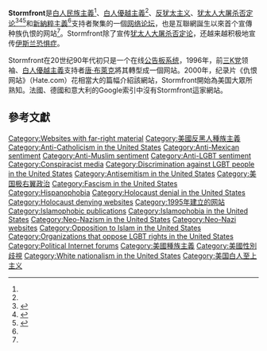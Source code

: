 {{Infobox website
| name             = Stormfront
| logo_alt         = 
| logo_size        = 233
| url              = [https://www.stormfront.org/forum/ stormfront.org]
| screenshot       = 
| screenshot_alt   = 
| caption          = Stormfront's logo, in [[Gothic_typeface|Gothic typeface]].
| commercial       = 不
| type             = 一個主張[[新納粹主義|新納粹主義]]、[[犹太人大屠杀否定论|犹太人大屠杀否定论]]、[[伊斯兰恐惧症|伊斯兰恐惧症]]的[[网络论坛|网络论坛]]
| language         = [[英语|英语]]
| owner            = [[唐·布萊克_(白人至上主義者)|唐·布萊克]]
| author           = [[唐·布萊克_(白人至上主義者)|唐·布萊克]]
| launch_date      = {{start date and age|1996|11}}<ref name=NYT7515>{{cite news|last1=Wojcieszak |first1= Magdalena|title=Cyber Racism: White Supremacy Online and the New Attack on Civil Rights|url=https://books.google.com/books?id=91aEFrm6DLMC&pg=PA106|accessdate=March 24, 2016|work=Sociological Inquiry 80 (1)|date=June 16, 2009|quote=...John Black founded stormfron in November 1996….}}</ref>
| current_status   = 運營中
| revenue          =
}}
'''Stormfront'''是[[白人民族主義|白人民族主義]]<ref name="Whitenationalist"/>、[[白人優越主義|白人優越主義]]<ref name="Supremacist"/>、[[反犹太主义|反犹太主义]]、[[犹太人大屠杀否定论|犹太人大屠杀否定论]]<ref>{{Cite web|url=https://fortune.com/2016/12/20/google-algorithm-update/|title=Google Demotes Holocaust Denial and Hate Sites in Update to Algorithm|last=Roberts|first=Jeff John|date=December 20, 2016|website=[[财富_(杂志)|财富 (杂志)]]|archive-url=https://archive.today/20170429022645/http://fortune.com/2016/12/20/google-algorithm-update/|archive-date=2017-04-29|accessdate=2020-11-01|dead-url=no}}</ref><ref>{{Cite news|url=https://www.theguardian.com/technology/2016/dec/17/holocaust-deniers-google-search-top-spot|title=How to bump Holocaust deniers off Google's top spot? Pay Google|last=Cadwalladr|first=Carole|date=December 17, 2016|work=[[衛報|衛報]]|archive-url=https://web.archive.org/web/20161219005208/https://www.theguardian.com/technology/2016/dec/17/holocaust-deniers-google-search-top-spot|archive-date=2016-12-19|accessdate=2020-11-01|dead-url=no}}</ref><ref>{{Cite report|url=https://sites.hks.harvard.edu/ocpa/pdf/HolocaustDenialPAE.pdf|title=Measuring Holocaust Denial in the United States|last=Darnell|first=Scott|date=Spring 2010|publisher=[[哈佛大学|哈佛大学]]|archive-url=https://web.archive.org/web/20190430190238/https://sites.hks.harvard.edu/ocpa/pdf/HolocaustDenialPAE.pdf|archive-date=2019-04-30|access-date=2020-11-01|dead-url=no}}</ref>和[[新納粹主義|新納粹主義]]<ref name="Neonazi"/>支持者聚集的一個[[网络论坛|网络论坛]]，也是互聯網誕生以來首个宣傳种族仇恨的网站<ref name="Hate site"/>。Stormfront除了宣传[[犹太人大屠杀否定论|犹太人大屠杀否定论]]，还越来越积极地宣传[[伊斯兰恐惧症|伊斯兰恐惧症]]。

Stormfront在20世纪90年代初只是一个在线[[公告板系统|公告板系统]]，1996年，前[[三K党|三K党]]领袖、[[白人優越主義|白人優越主義]]支持者[[唐·布萊克_(白人至上主義者)|唐·布萊克]]將其轉型成一個网站。2000年，纪录片《仇恨网站》（Hate.com）花相當大的篇幅介紹該網站，Stormfront開始為美国大眾所熟知。法國、德國和意大利的Google索引中沒有Stormfront這家網站。

==參考文獻==
{{reflist|refs=
<ref name="Whitenationalist">Sources which consider Stormfront a white nationalist website include:

* {{cite news|url=http://www.highbeam.com/doc/1G1-16889488.html|title=White supremacists booted from Internet|last=Keating|first=Dan|date=May 2, 1995|work=Knight-Ridder Newspapers|quote='I wasn't surprised,' said Don Black of West Palm Beach, who runs the Stormfront World Wide Web site for white nationalists.}}
* {{cite news|url=https://extras.denverpost.com/enduser/digital/digital1108c.htm|title=Hate sets up shop on Internet|last=Backover|first=Andrew|date=November 8, 1999|work=[[The_Denver_Post|The Denver Post]]|url-status=live|archive-url=https://web.archive.org/web/20170816020812/https://extras.denverpost.com/enduser/digital/digital1108c.htm|archive-date=August 16, 2017|quote=Nationally, Stormfront, a white nationalist site, is considered the granddaddy of online hatred.}}
* {{cite news|url=http://ojr.usc.edu/content/story.cfm?id=192|title=Is Hate Young and New on the Web?|author=Jean Winegardner|date=February 17, 1998|work=USC Annenberg's Online Journalism Review|url-status=dead|archive-url=https://web.archive.org/web/20020214082107/http://ojr.usc.edu/content/story.cfm?id=192|archive-date=February 14, 2002|quote=Don Black, 44, a white nationalist since the age of 15, runs a site many would put in the hate speech category. He [is] the founder of Stormfront, a white nationalist Web site.}}
* {{cite episode|title=Hate and the Internet|series=[[ABC_News_Nightline|ABC News Nightline]]|credits=Anchor: [[Ted_Koppel|Ted Koppel]]|network=[[American_Broadcasting_Company|ABC]]|airdate=January 13, 1998|url=http://www.nizkor.org/ftp.cgi/people/l/lipstadt.deborah/ftp.cgi?people//b/black.don/press/nightline.980113|quote=[...] Storm Front, a Web site dedicated to the white nationalist movement [...] Storm Front, a white nationalist Web site [...]}}
* {{cite book|title=The New White Nationalism in America|last=Swain|first=Carol Miller|publisher=Cambridge University Press|year=2002|isbn=978-0-521-80886-6|page=[https://archive.org/details/newwhitenational0000swai/page/98 98]|quote=Don Black, leader of the white nationalist organization Stormfront|author-link=Carol M. Swain|url=https://archive.org/details/newwhitenational0000swai/page/98}}</ref> [[white_supremacist|white supremacist]]<ref name="Supremacist">Sources which consider Stormfront a white supremacist website include:
* {{cite news|url=https://www.browardpalmbeach.com/news/the-racist-next-door-6332282|title=The Racist Next Door|last=Abel|first=David Schwab|date=February 19, 1998|work=[[New_Times_Broward-Palm_Beach|New Times Broward-Palm Beach]]|url-status=live|archive-url=https://web.archive.org/web/20150606131832/http://www.browardpalmbeach.com/news/the-racist-next-door-6332282|archive-date=June 6, 2015|quote=Black's swastika-strewn "Stormfront" – the only white supremacist Website on the Internet before the bombing of the Alfred P. Murrah Federal Building in Oklahoma City}}
* {{cite news|url=http://news.bbc.co.uk/1/hi/world/americas/600876.stm|title=Hate.com expands on the net|last=Etchingham|first=Julie|date=January 12, 2000|access-date=September 14, 2007|url-status=live|archive-url=https://web.archive.org/web/20110501080018/http://news.bbc.co.uk/2/hi/americas/600876.stm|archive-date=May 1, 2011|work=[[BBC_News|BBC News]]}}
* {{cite news|url=http://www.cnn.com/TECH/computing/9908/12/hate.online/|title=Web trackers hunt racist groups online|last=Lloyd|first=Robin|date=August 12, 1999|access-date=September 14, 2007|url-status=live|archive-url=https://web.archive.org/web/20000817031027/http://www.cnn.com/TECH/computing/9908/12/hate.online/|archive-date=August 17, 2000|publisher=[[CNN|CNN]]}}
* {{cite web|url=http://www.adl.org/special_reports/hate_on_www/print.asp|title=Hate on the World Wide Web:A Brief Guide to Cyberspace Bigotry|date=October 1998|publisher=[[Anti-Defamation_League|Anti-Defamation League]]|url-status=dead|archive-url=https://web.archive.org/web/20021001221952/http://www.adl.org/special_reports/hate_on_www/print.asp|archive-date=October 1, 2002|access-date=January 1, 2009}}
* {{cite web|url=https://www.splcenter.org/hatewatch/2007/09/20/jena-rally-sparks-white-supremacist-rage-lynching-threat|title=Jena Rally Sparks White Supremacist Rage, Lynching Threat|last=Potok|first=Mark|date=September 20, 2007|publisher=[[Southern_Poverty_Law_Center|Southern Poverty Law Center]]|url-status=live|archive-url=https://web.archive.org/web/20190131040742/https://www.splcenter.org/hatewatch/2007/09/20/jena-rally-sparks-white-supremacist-rage-lynching-threat|archive-date=January 31, 2019|access-date=January 29, 2008}}
* {{cite news|url=http://www.time.com/time/magazine/article/0,9171,1034695-2,00.html|title=The Bench Under Siege|last=Ripley|first=Amanda|date=March 5, 2005|work=[[Time_(magazine)|Time]]|access-date=January 29, 2008|url-status=dead|archive-url=https://archive.today/20121210184729/http://www.time.com/time/magazine/article/0,9171,1034695-2,00.html|archive-date=December 10, 2012|page=2}}
* {{cite news|url=https://www.nytimes.com/1995/03/13/us/hate-groups-use-tools-of-the-electronic-trade.html|title=Hate Groups Use Tools Of the Electronic Trade|last=Scheneider|first=Keith|date=March 13, 1995|work=[[The_New_York_Times|The New York Times]]|access-date=January 29, 2001|url-status=live|archive-url=https://web.archive.org/web/20190813052314/https://www.nytimes.com/1995/03/13/us/hate-groups-use-tools-of-the-electronic-trade.html|archive-date=August 13, 2019}}
* {{cite book|url=https://archive.org/details/encyclopediaofmo0000atki_r5l5|title=Encyclopedia of Modern American Extremists and Extremist Groups|last=Atkins|first=Stephen E.|date=August 30, 2002|publisher=Greenwood Press|isbn=978-0-313-31502-2|location=Westport, Connecticut|quote=In 1995 Black brought up a Web site, Stormfront, which now serves as the primary site for white supremacist Internet communications.|access-date=July 19, 2008|url-access=registration}}
* {{cite book|title=Understanding Social Problems|last1=Mooney|first1=Linda A.|last2=Knox|first2=David|last3=Schach|first3=Caroline|publisher=Thomson Wadsworth|year=2004|isbn=978-0-534-62514-6|page=181|chapter=Race and Ethic Relations|quote=White supremacist groups such as Stormfront spread their message of racial hate through their Web site.|access-date=July 19, 2008|chapter-url=https://books.google.com/books?id=ZzS7K5LAqvEC}}
* {{cite book|title=Steal This Computer Book 4.0: What They Won't Tell You About the Internet|last=Wang|first=Wallace|publisher=No Starch Press Inc|year=2006|isbn=978-1-59327-105-3|edition=4th|location=San Francisco|page=[https://archive.org/details/stealthiscompute0000wang_w7x7/page/239 239]|chapter=Hate Groups and Terrorists on the Internet|quote=Don Black, an ex-Grand Dragon of the Ku Klux Klan and owner of the white supremacist homepage Stormfront (www.stormfront.org)|access-date=July 19, 2008|chapter-url=https://books.google.com/books?id=nMwy2y_4VFcC&q=Steal+This+Computer+Book+4.0:+What+They+Won%27t+Tell+You+About+the+Internet|url=https://archive.org/details/stealthiscompute0000wang_w7x7/page/239}}
* {{cite book|title=The Irish in Us: Irishness, Performativity, and Popular Culture|last=Casey|first=Natasha|date=February 2006|publisher=Duke University Press|isbn=978-0-8223-3740-9|editor=Negra|editor-first=Diane|page=94|chapter='The Best Kept Secret in Retail': Selling Business in Contemporary America|quote=… the inclusion of the Stormfront flag specifically defines its audience as white supremacist.|access-date=July 19, 2008|chapter-url=https://books.google.com/books?id=J2GzFmGkuGsC&q=The+Irish+in+Us:+Irishness,+Performativity,+and+Popular+Culture}}
* {{cite book|title=Hate Crimes: Causes, Controls, and Controversies|last=Gerstenfeld|first=Phyllis B.|date=June 26, 2003|publisher=Sage Publications|isbn=978-0-7619-2814-0|page=227|quote=A search for the term 'Stormfront' on the American version of Google results in a list of sites with the white supremacist Web site Stormfront first on the list.}}
* {{cite book|title=International Management Behavior: Text, Readings, and Cases|last1=Lane|first1=Henry W.|last2=DiStefano|first2=Joseph J.|last3=Maznevski|first3=Martha L.|publisher=Blackwell Publishing|year=2005|isbn=978-1-4051-2671-7|edition=Fifth|page=539|quote=After his release in 1985, Black launched the first white supremacist Web site. Black's "Stormfront" was one of the largest hate sites on the Internet}}
* {{cite book|title=Tackling Militant Racism|url=https://archive.org/details/tacklingmilitant0000jeps|last=Jepson|first=Peter|publisher=Ashgate Publishing|year=2003|isbn=978-0-7546-2163-8|page=[https://archive.org/details/tacklingmilitant0000jeps/page/151 151]|quote=Stormfront is a white supremacist organisation.}} footnote 83.</ref> and [[neo-Nazi|neo-Nazi]] website<ref name="Neonazi">Sources which consider Stormfront a neo-Nazi website include:
* {{cite journal|last=Kim|first=T.K.|date=Summer 2005|title=Electronic Storm – Stormfront Grows a Thriving Neo-Nazi Community|url=http://www.splcenter.org/intel/intelreport/article.jsp?aid=551|url-status=dead|journal=Intelligence Report|publisher=[[Southern_Poverty_Law_Center|Southern Poverty Law Center]]|issue=118|archive-url=https://web.archive.org/web/20060521192841/http://www.splcenter.org/intel/intelreport/article.jsp?aid=551|archive-date=May 21, 2006|access-date=December 30, 2008}}
* {{cite web|url=http://ai.arizona.edu/intranet/papers/Zhou_Domestic_MainText.pdf|title=U.S. Domestic Extremist Groups on the Web: Link and Content Analysis|last1=Zhou|first1=Yilu|last2=Reid|first2=Edna|year=2008|publisher=University of Arizona|url-status=dead|archive-url=https://web.archive.org/web/20100709003315/http://ai.arizona.edu/intranet/papers/Zhou_Domestic_MainText.pdf|archive-date=July 9, 2010|access-date=December 27, 2008|quote=Stormfront.org, a neo-Nazi's Web site set up in 1995, is considered the first major domestic "hate site" on the World Wide Web because of its depth of content and its presentation style which represented a new period for online right-wing extremism|last3=Qin|first3=Jialun|last4=Chen|first4=Hsinchun|last5=Lai|first5=Guanpi}}
* {{cite news|url=https://jewishjournal.com/opinion/rob_eshman/67766/|title=Jewish Money|last=Eshman|first=Rob|date=December 23, 2008|work=[[The_Jewish_Journal_of_Greater_Los_Angeles|Jewish Journal]]|url-status=live|archive-url=https://web.archive.org/web/20170712165054/http://jewishjournal.com/opinion/67789/|archive-date=July 12, 2017|quote=Earlier this week, when I entered the search terms "Madoff" and "Jewish" into Google, the top responses included JewishJournal.com and stormfront.org, a neo-Nazi Web site.}}
* {{cite news|url=http://www.news.com.au/dailytelegraph/story/0,22049,23028061-5001021,00.html?from=mostpop|title=RSL slams Australia Day hijack|last=Hildebrand|first=Joe|date=January 1, 2008|work=[[The_Daily_Telegraph_(Sydney)|The Daily Telegraph]]|url-status=dead|archive-url=https://web.archive.org/web/20090122233124/http://www.news.com.au/dailytelegraph/story/0,22049,23028061-5001021,00.html?from=mostpop|archive-date=January 22, 2009|quote=Much of the activity has been co-ordinated through the neo-Nazi website Stormfront, whose Australian arm is moderated by 18-year-old Newcastle resident Rhys McLean.|author-link=Joe Hildebrand}}
* {{Cite book|title=Shakedown: How Our Government Is Undermining Democracy in the Name of Human Rights|url=https://archive.org/details/shakedownhowourg0000leva|last=Levant|first=Ezra|publisher=McClelland & Stewart|year=2009|isbn=978-0-7710-4619-3|page=[https://archive.org/details/shakedownhowourg0000leva/page/208 208]|quote=A particularly rough stretch of road is a neo-Nazi website called Stormfront.org.|author-link=Ezra Levant}}
* {{Cite book|title=The Cultic Milieu: Oppositional Subcultures in an Age of Globalization|publisher=Rowman Altamira|year=2002|isbn=978-0-7591-0204-0|editor-last=Kaplan|editor-first=Jeffrey|page=224|quote=Also, Web Pages such as ...'Stormfront'... in addition to racist, anti-Semitic, and neo-Nazi messages and illustrations, provide links...|editor-last2=Lööw|editor-first2=Heléne}}
* {{Cite book|title=Reality Squared: Televisual Discourse on the Real|publisher=Rutgers University Press|year=2002|isbn=978-0-8135-2989-9|editor-last=Friedman|editor-first=James|page=[https://archive.org/details/realitysquaredte0000unse/page/163 163]|quote=Stormfront provides its viewers with... a general store stocked with Ku Klux Klan (KKK) and neo-Nazi literature and music...|url=https://archive.org/details/realitysquaredte0000unse/page/163}}
* {{Cite book|title=Issues in Terrorism and Homeland Security|last=Katel|first=Peter|publisher=SAGE Publications|year=2010|isbn=978-1-4129-9201-5|editor-last=[[CQ_Researcher|CQ Researcher]]|edition=Second|page=79|chapter=Hate Groups: Is Extremism on the Rise in the United States?|quote=...a March 13 Web post by Poplawski to the neo-Nazi Web site Stormfront.}}
* {{Cite book|title=Mel Gibson's Passion: The Film, the Controversy, and its Implications|url=https://archive.org/details/melgibsonspassio00garb|last=Jacobs|first=Steven Leonard|publisher=Purdue University Press|year=2006|isbn=978-1-55753-405-7|editor-last=Garber|editor-first=Zev|editor-link=Zev Garber|page=[https://archive.org/details/melgibsonspassio00garb/page/n155 147]|chapter=Jewish “Officialdom” and The Passion of the Christ: Who Said What and What Did They Say?|jstor=j.ctt6wq6d1|quote=...Internet websites (e.g. Angry White Female web-page, Vanguard News Network, Christian Identity website, Stormfront Neo-Nazi website, National Alliance website...)}}
* {{Cite book|title=Fooled Again: The Real Case for Electoral Reform|last=Miller|first=Mark Crispin|publisher=Basic Books|year=2007|isbn=978-0-465-04580-8|page=[https://archive.org/details/fooledagainrealc00mill/page/461 461]|quote=...appearing on such ultra-rightist websites as Free Republic and the neo-Nazi outfit Stormfront ("WHITE PRIDE WORLD WIDE")|author-link=Mark Crispin Miller|url=https://archive.org/details/fooledagainrealc00mill/page/461}}
* {{Cite book|title=American Taliban: How War, Sex, Sin, and Power Bind Jihadists and the Radical Right|last=Moulitsas|first=Markos|publisher=Polipoint Press|year=2010|isbn=978-1-936227-02-0|page=[https://archive.org/details/americantalibanh0000moul/page/56 56]|quote=Poplawski was active on white supremacist and neo-Nazi Stormfront internet forums.|author-link=Markos Moulitsas|url=https://archive.org/details/americantalibanh0000moul/page/56}}
* {{Cite book|title=Rethinking Global Security: Media, Popular Culture, and the "War on terror"|publisher=Rutgers University Press|year=2006|isbn=978-0-8135-3830-3|editor-last=Martin|editor-first=Andrew|page=174|quote=...9/11 Internet chat-room discussions, including radical hate-group sites like the neo-Nazi Stormfront.org.|editor-last2=Petro|editor-first2=Patrice}}
* {{Cite book|title=Bad Moon Rising: How Reverend Moon Created the Washington Times, Seduced the Religious Right, and Built an American Kingdom|last=Gorenfeld|first=John|publisher=Polipoint Press|year=2008|isbn=978-0-9794822-3-6|page=[https://archive.org/details/badmoonrisinghow00gore/page/68 68]|quote=She has even written in to neo-Nazi Web site Stormfront, geeking out together on Peter Jackson's film adaptation;...|url=https://archive.org/details/badmoonrisinghow00gore/page/68}}
</ref>
<ref name="Hate site">Sources which identify Stormfront as the Internet's "first hate site" include:

* {{cite book|title=Hate and Bias Crime: A Reader|last=Levin|first=Brian|publisher=Routledge|year=2003|isbn=978-0-415-94408-3|editor=Perry|editor-first=Barbara|chapter=Cyberhate: A Legal and Historical Analysis of Extremists' Use of Computer Networks in America|access-date=July 21, 2008|chapter-url=https://books.google.com/books?id=kUa5r4aUCYIC&q=Hate+and+Bias+Crime:+A+Reader}}
* {{cite book|title=Into a World of Hate: A Journey Among the Extreme Right|last=Ryan|first=Nick|publisher=Routledge|year=2004|isbn=978-0-415-94922-4|location=New York|page=80|chapter=Thirteen Days|quote=It was Black who would launch Stormfront, the first major extremist hate site.|access-date=July 21, 2008|chapter-url=https://books.google.com/books?id=wOq79eHTJu4C&q=Into+a+World+of+Hate:+A+Journey+Among+the+Extreme+Right}}
* {{cite book|url=https://archive.org/details/isholocaustuniqu00rose|url-access=registration|title=Is the Holocaust Unique?: Perspectives on Comparative Genocide|last=Samuels|first=Shimon|publisher=Westview Press|year=2001|isbn=978-0-8133-3686-2|editor=Rosenbaum|editor-first=Alan S.|edition=Second|page=[https://archive.org/details/isholocaustuniqu00rose/page/218 218]|chapter=Applying the Lessons of the Holocaust|quote=It was Holocaust denier and Ku Klux Klan leader, Don Black, who had founded Stormfront (the very first Internet hate site, in 1995)|access-date=July 21, 2008}}
* {{cite book|url=https://books.google.com/books?id=ZgaNjbesx-gC|title=Dictionary of Race, Ethnicity & Culture|publisher=Sage Publications|year=2003|isbn=978-0-7619-6900-6|editor-last=Bolaffi|editor-first=Guido|page=254|quote=The first extremist hate site was Stormfront (1995)|access-date=July 21, 2008|editor-last2=Bracalenti|editor-first2=Raffaele|editor-last3=Braham|editor-first3=Peter H.|editor-last4=Gindro|editor-first4=Sandro}}</ref>



}}

{{Authority control}}

{{DEFAULTSORT:Stormfront (Website)}}
[[Category:Websites_with_far-right_material|Category:Websites with far-right material]]
[[Category:美國反黑人種族主義|Category:美國反黑人種族主義]]
[[Category:Anti-Catholicism_in_the_United_States|Category:Anti-Catholicism in the United States]]
[[Category:Anti-Mexican_sentiment|Category:Anti-Mexican sentiment]]
[[Category:Anti-Muslim_sentiment|Category:Anti-Muslim sentiment]]
[[Category:Anti-LGBT_sentiment|Category:Anti-LGBT sentiment]]
[[Category:Conspiracist_media|Category:Conspiracist media]]
[[Category:Discrimination_against_LGBT_people_in_the_United_States|Category:Discrimination against LGBT people in the United States]]
[[Category:Antisemitism_in_the_United_States|Category:Antisemitism in the United States]]
[[Category:美国极右翼政治|Category:美国极右翼政治]]
[[Category:Fascism_in_the_United_States|Category:Fascism in the United States]]
[[Category:Hispanophobia|Category:Hispanophobia]]
[[Category:Holocaust_denial_in_the_United_States|Category:Holocaust denial in the United States]]
[[Category:Holocaust_denying_websites|Category:Holocaust denying websites]]
[[Category:1995年建立的网站|Category:1995年建立的网站]]
[[Category:Islamophobic_publications|Category:Islamophobic publications]]
[[Category:Islamophobia_in_the_United_States|Category:Islamophobia in the United States]]
[[Category:Neo-Nazism_in_the_United_States|Category:Neo-Nazism in the United States]]
[[Category:Neo-Nazi_websites|Category:Neo-Nazi websites]]
[[Category:Opposition_to_Islam_in_the_United_States|Category:Opposition to Islam in the United States]]
[[Category:Organizations_that_oppose_LGBT_rights_in_the_United_States|Category:Organizations that oppose LGBT rights in the United States]]
[[Category:Political_Internet_forums|Category:Political Internet forums]]
[[Category:美國種族主義|Category:美國種族主義]]
[[Category:美國性別歧視|Category:美國性別歧視]]
[[Category:White_nationalism_in_the_United_States|Category:White nationalism in the United States]]
[[Category:美国白人至上主义|Category:美国白人至上主义]]